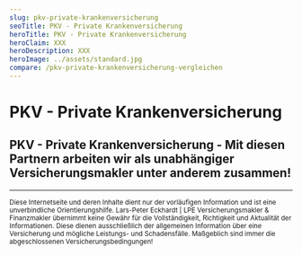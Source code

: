 ```yaml
---
slug: pkv-private-krankenversicherung
seoTitle: PKV - Private Krankenversicherung
heroTitle: PKV - Private Krankenversicherung
heroClaim: XXX
heroDescription: XXX
heroImage: ../assets/standard.jpg
compare: /pkv-private-krankenversicherung-vergleichen
---
```


<ProvenExpert />

# PKV - Private Krankenversicherung











<ContactAndCompareBox />
<ProvenExpert />

## PKV - Private Krankenversicherung - Mit diesen Partnern arbeiten wir als unabhängiger Versicherungsmakler unter anderem zusammen!

<InsurancesBox title='Krankenversicherungsgesellschaften'/>

---

<small>Diese Internetseite und deren Inhalte dient nur der vorläufigen Information und ist eine unverbindliche Orientierungshilfe. Lars-Peter Eckhardt | LPE Versicherungsmakler & Finanzmakler übernimmt keine Gewähr für die Vollständigkeit, Richtigkeit und Aktualität der Informationen. Diese dienen ausschließlich der allgemeinen Information über eine Versicherung und mögliche Leistungs- und Schadensfälle. Maßgeblich sind immer die abgeschlossenen Versicherungsbedingungen!</small>